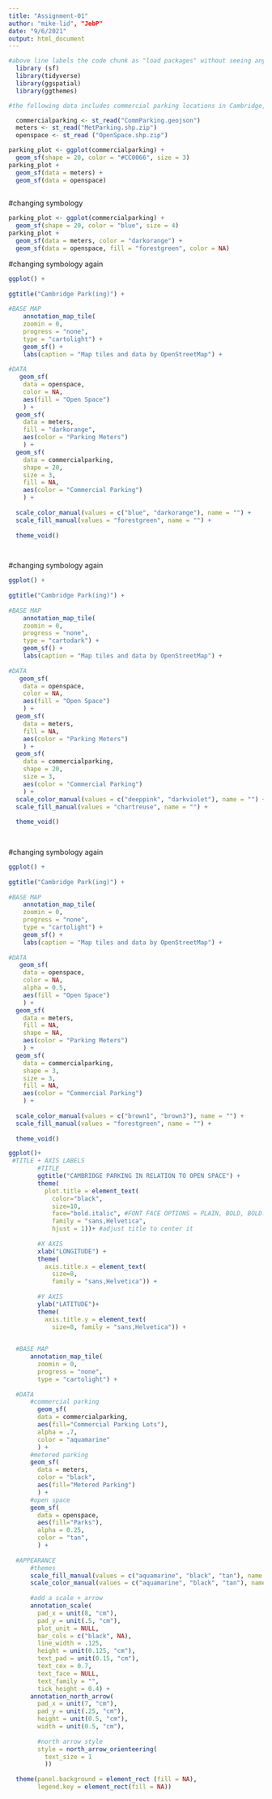```yaml
---
title: "Assignment-01"
author: "mike-lid", "JebP"
date: "9/6/2021"
output: html_document
---
```

```r
#above line labels the code chunk as "load packages" without seeing any of the package loading messages
  library (sf)
  library(tidyverse)
  library(ggspatial)
  library(ggthemes)
```

```r
#the following data includes commercial parking locations in Cambridge, polygon data of metered parking spots, and boundaries for open space. We are curious to see the relationship between available Cambridge parking and locations of open/green space.

  commercialparking <- st_read("CommParking.geojson")
  meters <- st_read("MetParking.shp.zip")
  openspace <- st_read ("OpenSpace.shp.zip")
```

```r
parking_plot <- ggplot(commercialparking) +
  geom_sf(shape = 20, color = "#CC0066", size = 3)
parking_plot +
  geom_sf(data = meters) +
  geom_sf(data = openspace)
  
```

#changing symbology
```r
parking_plot <- ggplot(commercialparking) +
  geom_sf(shape = 20, color = "blue", size = 4)
parking_plot +
  geom_sf(data = meters, color = "darkorange") +
  geom_sf(data = openspace, fill = "forestgreen", color = NA)
```

#changing symbology again
```r
ggplot() +
  
ggtitle("Cambridge Park(ing)") +
  
#BASE MAP
    annotation_map_tile(
    zoomin = 0, 
    progress = "none", 
    type = "cartolight") +
    geom_sf() +
    labs(caption = "Map tiles and data by OpenStreetMap") +
  
#DATA 
   geom_sf(
    data = openspace, 
    color = NA, 
    aes(fill = "Open Space")
    ) +
  geom_sf(
    data = meters, 
    fill = "darkorange",
    aes(color = "Parking Meters")
    ) +
  geom_sf(
    data = commercialparking, 
    shape = 20, 
    size = 3, 
    fill = NA,
    aes(color = "Commercial Parking")
    ) +
  
  scale_color_manual(values = c("blue", "darkorange"), name = "") +
  scale_fill_manual(values = "forestgreen", name = "") +
  
  theme_void()

  
```
#changing symbology again
```r
ggplot() +
  
ggtitle("Cambridge Park(ing)") +
  
#BASE MAP
    annotation_map_tile(
    zoomin = 0, 
    progress = "none", 
    type = "cartodark") +
    geom_sf() +
    labs(caption = "Map tiles and data by OpenStreetMap") +
  
#DATA 
   geom_sf(
    data = openspace, 
    color = NA, 
    aes(fill = "Open Space")
    ) +
  geom_sf(
    data = meters, 
    fill = NA,
    aes(color = "Parking Meters")
    ) +
  geom_sf(
    data = commercialparking, 
    shape = 20, 
    size = 3, 
    aes(color = "Commercial Parking")
    ) +
  scale_color_manual(values = c("deeppink", "darkviolet"), name = "") +
  scale_fill_manual(values = "chartreuse", name = "") +
  
  theme_void()

  
```

#changing symbology again
```r
ggplot() +
  
ggtitle("Cambridge Park(ing)") +
  
#BASE MAP
    annotation_map_tile(
    zoomin = 0, 
    progress = "none", 
    type = "cartolight") +
    geom_sf() +
    labs(caption = "Map tiles and data by OpenStreetMap") +
  
#DATA 
   geom_sf(
    data = openspace, 
    color = NA, 
    alpha = 0.5,
    aes(fill = "Open Space")
    ) +
  geom_sf(
    data = meters, 
    fill = NA,
    shape = NA,
    aes(color = "Parking Meters")
    ) +
  geom_sf(
    data = commercialparking, 
    shape = 3, 
    size = 3, 
    fill = NA,
    aes(color = "Commercial Parking")
    ) +
  
  scale_color_manual(values = c("brown1", "brown3"), name = "") +
  scale_fill_manual(values = "forestgreen", name = "") +
  
  theme_void()
```

```r

ggplot()+
 #TITLE + AXIS LABELS
        #TITLE
        ggtitle("CAMBRIDGE PARKING IN RELATION TO OPEN SPACE") +
        theme(
          plot.title = element_text(
            color="black", 
            size=10, 
            face="bold.italic", #FONT FACE OPTIONS = PLAIN, BOLD, BOLD.ITALIC, ITALIC
            family = "sans,Helvetica",
            hjust = 1))+ #adjust title to center it
            
        #X AXIS
        xlab("LONGITUDE") +
        theme(
          axis.title.x = element_text(
            size=8,
            family = "sans,Helvetica")) +
  
        #Y AXIS
        ylab("LATITUDE")+
        theme(
          axis.title.y = element_text(
            size=8, family = "sans,Helvetica")) +
  

  #BASE MAP
      annotation_map_tile(
        zoomin = 0, 
        progress = "none", 
        type = "cartolight") +
  
  #DATA
      #commercial parking
        geom_sf(
        data = commercialparking, 
        aes(fill="Commercial Parking Lots"), 
        alpha = .7, 
        color = "aquamarine"
        ) +
      #metered parking
      geom_sf(
        data = meters, 
        color = "black", 
        aes(fill="Metered Parking")
        ) +
      #open space
      geom_sf(
        data = openspace, 
        aes(fill="Parks"), 
        alpha = 0.25, 
        color = "tan",
        ) +
  
  #APPEARANCE
      #themes
      scale_fill_manual(values = c("aquamarine", "black", "tan"), name = "") +
      scale_color_manual(values = c("aquamarine", "black", "tan"), name = "") +
  
      #add a scale + arrow
      annotation_scale(
        pad_x = unit(8, "cm"),
        pad_y = unit(.5, "cm"),
        plot_unit = NULL,
        bar_cols = c("black", NA),
        line_width = .125,
        height = unit(0.125, "cm"),
        text_pad = unit(0.15, "cm"),
        text_cex = 0.7,
        text_face = NULL,
        text_family = "",
        tick_height = 0.4) + 
      annotation_north_arrow(
        pad_x = unit(7, "cm"),
        pad_y = unit(.25, "cm"),
        height = unit(0.5, "cm"),
        width = unit(0.5, "cm"),
        
        #north arrow style
        style = north_arrow_orienteering(
          text_size = 1
          ))
  
  theme(panel.background = element_rect (fill = NA), 
        legend.key = element_rect(fill = NA))
```



